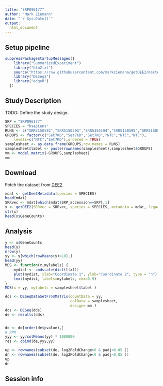 ```yaml
---
title: "SRP096177"
author: "Mark Ziemann"
date: "`r Sys.Date()`"
output:
  html_document
---
```


## Setup pipeline

```r
suppressPackageStartupMessages({
    library("SummarizedExperiment")
    library("htm2txt")
    source("https://raw.githubusercontent.com/markziemann/getDEE2/master/R/getDEE2.R")
    library("DESeq2")
    library("edgeR")
  })
```

## Study Description

TODO: Define the study design.

```r
SRP = "SRP096177"
SPECIES = "hsapiens"
RUNS <- c("SRR5150592","SRR5150593","SRR5150594","SRR5150595","SRR5150596","SRR5150597")
GROUPS <- factor(c("Set7KD","Set7KD","Set7KD","NTC","NTC","NTC"), 
    levels=c("NTC","Set7KD"),ordered = TRUE)
samplesheet <- as.data.frame(GROUPS,row.names = RUNS)
samplesheet$label <- paste(rownames(samplesheet),samplesheet$GROUPS)
mm <- model.matrix(~GROUPS,samplesheet)
mm
```
## Download

Fetch the dataset from [DEE2](http://dee2.io).

```r
mdat <- getDee2Metadata(species = SPECIES)
head(mdat)
SRRvec <- mdat[which(mdat$SRP_accession==SRP),1]
x <- getDEE2(SRRvec = SRRvec, species = SPECIES, metadata = mdat, legacy = TRUE)
str(x)
head(x$GeneCounts)
```

## Analysis

```r
y <- x$GeneCounts
head(y)  
nrow(y)
yy <- y[which(rowMeans(y)>10),]
head(yy)
MDS <- function(x,mylabels) {
    mydist <- cmdscale(dist(t(x)))
    plot(mydist, xlab="Coordinate 1", ylab="Coordinate 2", type = "n")
    text(mydist, labels=mylabels, cex=0.9) 
}
MDS(x = yy, mylabels = samplesheet$label )

dds <- DESeqDataSetFromMatrix(countData = yy,
                              colData = samplesheet,
                              design= mm )
dds <- DESeq(dds)
de <- results(dds)


de <- de[order(de$pvalue),]
# RPM
yyy <- yy/colMeans(yy) * 1000000
res <- cbind(de,yyy,yy)

up <- rownames(subset(de, log2FoldChange>0 & padj<0.05 ))
dn <- rownames(subset(de, log2FoldChange<0 & padj<0.05 ))
up
dn
```

## Session info
